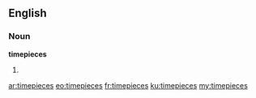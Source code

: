 ==English==

===Noun===
'''timepieces'''

# {{plural of|[[timepiece]]}}

[[ar:timepieces]]
[[eo:timepieces]]
[[fr:timepieces]]
[[ku:timepieces]]
[[my:timepieces]]